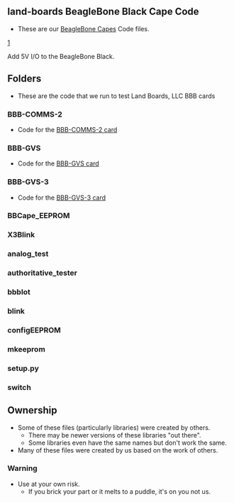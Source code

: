 == land-boards BeagleBone Black Cape Code ==

* These are our [http://land-boards.com/blwiki/index.php?title=Main_Page#Beaglebone_Capes BeagleBone Capes] Code files.

[http://land-boards.com/blwiki/images/9/9c/BBB-GVS-3_6135-640px.jpg]

Add 5V I/O to the BeagleBone Black.

== Folders ==

* These are the code that we run to test Land Boards, LLC BBB cards

=== BBB-COMMS-2 ===

* Code for the [http://land-boards.com/blwiki/index.php?title=BBB-COMMS-2 BBB-COMMS-2 card]

=== BBB-GVS ===

* Code for the [http://land-boards.com/blwiki/index.php?title=BBB-GVS BBB-GVS card]

=== BBB-GVS-3 ===

* Code for the [http://land-boards.com/blwiki/index.php?title=BBB-GVS-3 BBB-GVS-3 card]

=== BBCape_EEPROM ===
=== X3Blink ===
=== analog_test ===
=== authoritative_tester ===
=== bbbIot ===
=== blink ===
=== configEEPROM ===
=== mkeeprom ===
=== setup.py ===
=== switch ===

== Ownership ==

* Some of these files (particularly libraries) were created by others.
** There may be newer versions of these libraries "out there".
** Some libraries even have the same names but don't work the same.
* Many of these files were created by us based on the work of others.

=== Warning ===

* Use at your own risk.
** If you brick your part or it melts to a puddle, it's on you not us.
